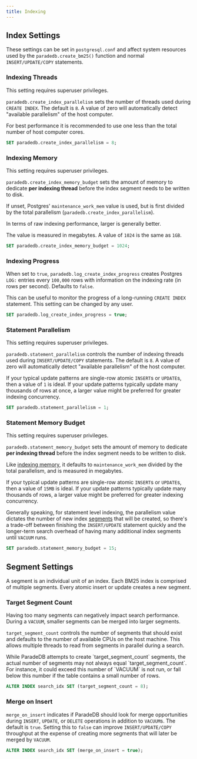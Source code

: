 ```yaml
---
title: Indexing
---
```


## Index Settings

These settings can be set in `postgresql.conf` and affect system resources used by the `paradedb.create_bm25()` function
and normal `INSERT/UPDATE/COPY` statements.

### Indexing Threads

<Note>This setting requires superuser privileges.</Note>

`paradedb.create_index_parallelism` sets the number of threads used during `CREATE INDEX`. The default is `8`. A value of zero will
automatically detect "available parallelism" of the host computer.

For best performance it is recommended to use one less than the total number of host computer cores.

```sql
SET paradedb.create_index_parallelism = 8;
```

### Indexing Memory

<Note>This setting requires superuser privileges.</Note>

`paradedb.create_index_memory_budget` sets the amount of memory to dedicate **per indexing thread** before the index segment needs to be
written to disk.

If unset, Postgres' `maintenance_work_mem` value is used, but is first divided by the total parallelism (`paradedb.create_index_parallelism`).

In terms of raw indexing performance, larger is generally better.

The value is measured in megabytes. A value of `1024` is the same as `1GB`.

```sql
SET paradedb.create_index_memory_budget = 1024;
```

### Indexing Progress

When set to `true`, `paradedb.log_create_index_progress` creates Postgres `LOG:` entries every `100,000` rows with information on the indexing rate (in rows per second).
Defaults to `false`.

This can be useful to monitor the progress of a long-running `CREATE INDEX` statement. This setting can be changed by any user.

```sql
SET paradedb.log_create_index_progress = true;
```

### Statement Parallelism

<Note>This setting requires superuser privileges.</Note>

`paradedb.statement_parallelism` controls the number of indexing threads used during `INSERT/UPDATE/COPY` statements. The default is `8`. A value of
zero will automatically detect "available parallelism" of the host computer.

If your typical update patterns are single-row atomic `INSERT`s or `UPDATE`s, then a value of `1` is ideal. If
your update patterns typically update many thousands of rows at once, a larger value might be preferred for greater indexing
concurrency.

```sql
SET paradedb.statement_parallelism = 1;
```

### Statement Memory Budget

<Note>This setting requires superuser privileges.</Note>

`paradedb.statement_memory_budget` sets the amount of memory to dedicate **per indexing thread** before the index segment needs to be
written to disk.

Like [indexing memory](#indexing-memory), it defaults to `maintenance_work_mem` divided by the total parallelism, and is measured in megabytes.

If your typical update patterns are single-row atomic `INSERT`s or `UPDATE`s, then a value of `15MB` is ideal. If
your update patterns typically update many thousands of rows, a larger value might be preferred for greater indexing
concurrency.

Generally speaking, for statement level indexing, the parallelism value dictates the number of new index
[segments](#segment-settings) that will be created, so there's a trade-off between finishing the `INSERT/UPDATE` statement quickly and the
longer-term search overhead of having many additional index segments until `VACUUM` runs.

```sql
SET paradedb.statement_memory_budget = 15;
```

## Segment Settings

A segment is an individual unit of an index. Each BM25 index is comprised of multiple segments. Every atomic insert or update creates a new segment.

### Target Segment Count

Having too many segments can negatively impact search performance. During a `VACUUM`, smaller segments can be merged into larger segments.

`target_segment_count` controls the number of segments that should exist and defaults to the number of available CPUs
on the host machine. This allows multiple threads to read from segments in parallel during a search.

<Note>
  While ParadeDB attempts to create `target_segment_count` segments, the actual
  number of segments may not always equal `target_segment_count`. For instance,
  it could exceed this number of `VACUUM` is not run, or fall below this number
  if the table contains a small number of rows.
</Note>

```sql
ALTER INDEX search_idx SET (target_segment_count = 8);
```

### Merge on Insert

`merge_on_insert` indicates if ParadeDB should look for merge opportunities during `INSERT`, `UPDATE`, or `DELETE`
operations in addition to `VACUUM`s. The default is `true`. Setting this to `false` can improve `INSERT/UPDATE/COPY`
throughput at the expense of creating more segments that will later be merged by `VACUUM`.

```sql
ALTER INDEX search_idx SET (merge_on_insert = true);
```
